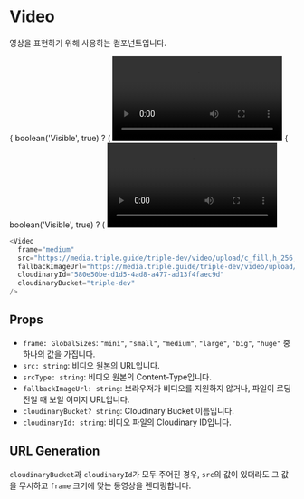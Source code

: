 
<Meta title="Core-Elements | Video" component={Video} />

# Video

영상을 표현하기 위해 사용하는 컴포넌트입니다.

<Preview>
  <Story name="비디오 with Autoplay">
    {
      boolean('Visible', true) ? (
        <Video
          autoPlay
          frame={select(
            'Frame',
            ['mini', 'small', 'medium', 'large', 'big', 'huge'],
            'small',
          )}
          src={text(
            'URL',
            'https://media.triple.guide/triple-dev/video/upload/c_fill,h_256,w_256,f_auto/580e50be-d1d5-4ad8-a477-ad13f4faec9d.mp4',
          )}
          fallbackImageUrl={text(
            'Fallback URL',
            'https://media.triple.guide/triple-dev/video/upload/c_limit,f_auto,h_1024,w_1024/580e50be-d1d5-4ad8-a477-ad13f4faec9d.jpeg',
          )}
          cloudinaryId={text(
            'Cloudinary ID',
            '580e50be-d1d5-4ad8-a477-ad13f4faec9d',
          )}
          cloudinaryBucket={text('Cloudinary Bucket', 'triple-dev')}
        />
      ) : (
        <div>Hidden</div>
      )
    }
  </Story>
  <Story name="비디오 without Autoplay">
    {
      boolean('Visible', true) ? (
        <Video
          frame={select(
            'Frame',
            ['mini', 'small', 'medium', 'large', 'big', 'huge'],
            'small',
          )}
          src={text(
            'URL',
            'https://media.triple.guide/triple-dev/video/upload/c_fill,h_256,w_256,f_auto/580e50be-d1d5-4ad8-a477-ad13f4faec9d.mp4',
          )}
          fallbackImageUrl={text(
            'Fallback URL',
            'https://media.triple.guide/triple-dev/video/upload/c_limit,f_auto,h_1024,w_1024/580e50be-d1d5-4ad8-a477-ad13f4faec9d.jpeg',
          )}
          cloudinaryId={text(
            'Cloudinary ID',
            '580e50be-d1d5-4ad8-a477-ad13f4faec9d',
          )}
          cloudinaryBucket={text('Cloudinary Bucket', 'triple-dev')}
        />
      ) : (
        <div>Hidden</div>
      )
    }
  </Story>
</Preview>

```js
<Video
  frame="medium"
  src="https://media.triple.guide/triple-dev/video/upload/c_fill,h_256,w_256,f_auto/580e50be-d1d5-4ad8-a477-ad13f4faec9d.mp4"
  fallbackImageUrl="https://media.triple.guide/triple-dev/video/upload/c_limit,f_auto,h_1024,w_1024/580e50be-d1d5-4ad8-a477-ad13f4faec9d.jpeg"
  cloudinaryId="580e50be-d1d5-4ad8-a477-ad13f4faec9d"
  cloudinaryBucket="triple-dev"
/>
```

## Props

  - `frame: GlobalSizes`: `"mini"`, `"small"`, `"medium"`, `"large"`, `"big"`,
    `"huge"` 중 하나의 값을 가집니다.
  - `src: string`: 비디오 원본의 URL입니다.
  - `srcType: string`: 비디오 원본의 Content-Type입니다.
  - `fallbackImageUrl: string`: 브라우저가 비디오를 지원하지 않거나, 파일이
    로딩 전일 때 보일 이미지 URL입니다.
  - `cloudinaryBucket? string`: Cloudinary Bucket 이름입니다.
  - `cloudinaryId: string`: 비디오 파일의 Cloudinary ID입니다.

## URL Generation

`cloudinaryBucket`과 `cloudinaryId`가 모두 주어진 경우, `src`의 값이 있더라도
그 값을 무시하고 `frame` 크기에 맞는 동영상을 렌더링합니다.
